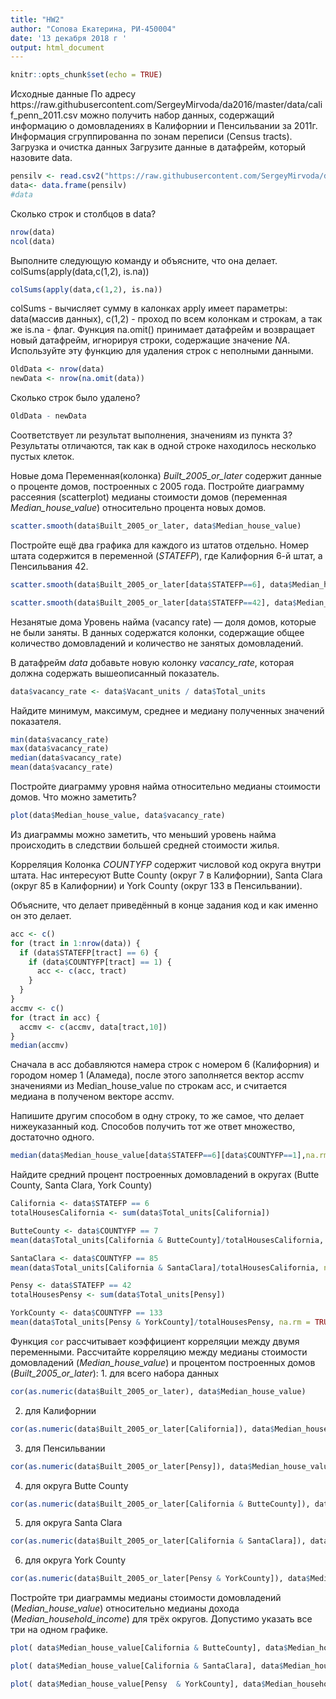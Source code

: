 ```yaml
---
title: "HW2"
author: "Сопова Екатерина, РИ-450004"
date: '13 декабря 2018 г '
output: html_document
---
```


```r
knitr::opts_chunk$set(echo = TRUE)
```

Исходные данные
По адресу https://raw.githubusercontent.com/SergeyMirvoda/da2016/master/data/calif_penn_2011.csv можно получить набор данных, содержащий информацию о домовладениях в Калифорнии и Пенсильвании за 2011г. Информация сгруппированна по зонам переписи (Census tracts).
Загрузка и очистка данных
Загрузите данные в датафрейм, который назовите data.

```r
pensilv <- read.csv2("https://raw.githubusercontent.com/SergeyMirvoda/da2016/master/data/calif_penn_2011.csv", header = TRUE, sep = ",")
data<- data.frame(pensilv)
#data
```

Сколько строк и столбцов в data?
```r
nrow(data)
ncol(data)
```

Выполните следующую команду и объясните, что она делает. 
colSums(apply(data,c(1,2), is.na))
```r
colSums(apply(data,c(1,2), is.na))
```

colSums - вычисляет сумму в калонках
apply имеет параметры: data(массив данных), с(1,2) - проход по всем колонкам и строкам, а так же  is.na - флаг. 
Функция na.omit() принимает датафрейм и возвращает новый датафрейм, игнорируя строки, содержащие значение _NA_. Используйте эту функцию для удаления строк с неполными данными.

```r
OldData <- nrow(data)
newData <- nrow(na.omit(data))
```

Сколько строк было удалено?
```r
OldData - newData
```

Соответствует ли результат выполнения, значениям из пункта 3? 
Результаты отличаются, так как в одной строке находилось несколько пустых клеток.



Новые дома
Переменная(колонка) _Built_2005_or_later_ содержит данные о проценте домов, построенных с 2005 года. Постройте диаграмму рассеяния (scatterplot)
медианы стоимости домов (переменная _Median_house_value_) относительно процента новых домов.
```r
scatter.smooth(data$Built_2005_or_later, data$Median_house_value)
```

Постройте ещё два графика для каждого из штатов отдельно. Номер штата содержится в переменной (_STATEFP_), где Калифорния 6-й штат, а Пенсильвания 42.
```r
scatter.smooth(data$Built_2005_or_later[data$STATEFP==6], data$Median_house_value[data$STATEFP==6])

scatter.smooth(data$Built_2005_or_later[data$STATEFP==42], data$Median_house_value[data$STATEFP==42])
```

Незанятые дома
Уровень найма (vacancy rate) — доля домов, которые не были заняты. В данных содержатся колонки,
содержащие общее количество домовладений и количество не занятых домовладений. 

В датафрейм _data_ добавьте новую колонку _vacancy_rate_, которая должна содержать вышеописанный показатель.
```r
data$vacancy_rate <- data$Vacant_units / data$Total_units
```

Найдите минимум, максимум, среднее и медиану полученных значений показателя. 
```r
min(data$vacancy_rate)
max(data$vacancy_rate)
median(data$vacancy_rate)
mean(data$vacancy_rate)
```

Постройте диаграмму уровня найма относительно медианы стоимости домов. Что можно заметить?
```r
plot(data$Median_house_value, data$vacancy_rate)
```

Из диаграммы можно заметить, что меньший уровень найма происходить в следствии большей средней стоимости жилья.



Корреляция
Колонка _COUNTYFP_ содержит числовой код округа внутри штата. Нас интересуют Butte County (округ 7 в Калифорнии), Santa Clara (округ 85 в Калифорнии) 
и York County (округ 133 в Пенсильвании).

Объясните, что делает приведённый в конце задания код и как именно он это делает.
```r
acc <- c()
for (tract in 1:nrow(data)) {
  if (data$STATEFP[tract] == 6) {
    if (data$COUNTYFP[tract] == 1) {
      acc <- c(acc, tract)
    }
  }
}
accmv <- c()
for (tract in acc) {
  accmv <- c(accmv, data[tract,10])
}
median(accmv)
```

Сначала в асс добавляются намера строк с номером 6 (Калифорния) и городом номер 1 (Аламеда), после этого заполняется вектор accmv значениями из Median_house_value по строкам асс, и считается медиана в полученом векторе accmv.

Напишите другим способом в одну строку, то же самое, что делает нижеуказанный код. Способов получить тот же ответ множество, достаточно одного.
```r
median(data$Median_house_value[data$STATEFP==6][data$COUNTYFP==1],na.rm=TRUE)
```

Найдите средний процент построенных домовладений в округах (Butte County, Santa Clara, York County)
```r
California <- data$STATEFP == 6
totalHousesCalifornia <- sum(data$Total_units[California])

ButteCounty <- data$COUNTYFP == 7
mean(data$Total_units[California & ButteCounty]/totalHousesCalifornia, na.rm = TRUE)

SantaClara <- data$COUNTYFP == 85
mean(data$Total_units[California & SantaClara]/totalHousesCalifornia, na.rm = TRUE)

Pensy <- data$STATEFP == 42
totalHousesPensy <- sum(data$Total_units[Pensy])

YorkCounty <- data$COUNTYFP == 133
mean(data$Total_units[Pensy & YorkCounty]/totalHousesPensy, na.rm = TRUE)
```


Функция ``cor`` рассчитывает коэффициент корреляции между двумя переменными. Рассчитайте корреляцию между
медианы стоимости домовладений (_Median_house_value_) и процентом построенных домов (_Built_2005_or_later_):
  1. для всего набора данных
```r
cor(as.numeric(data$Built_2005_or_later), data$Median_house_value)
```
  
  2. для Калифорнии
```r
cor(as.numeric(data$Built_2005_or_later[California]), data$Median_house_value[California])
```
  
  3. для Пенсильвании
```r
cor(as.numeric(data$Built_2005_or_later[Pensy]), data$Median_house_value[Pensy])
```
  
  4. для округа Butte County
```r
cor(as.numeric(data$Built_2005_or_later[California & ButteCounty]), data$Median_house_value[California & ButteCounty])
```
  
  5. для округа Santa Clara
```r
cor(as.numeric(data$Built_2005_or_later[California & SantaClara]), data$Median_house_value[California & SantaClara])
```
  
  6. для округа York County
```r
cor(as.numeric(data$Built_2005_or_later[Pensy & YorkCounty]), data$Median_house_value[Pensy & YorkCounty])
```
  
Постройте три диаграммы медианы стоимости домовладений (_Median_house_value_) относительно медианы дохода (_Median_household_income_) для трёх округов. Допустимо указать все три на одном графике.
```r
plot( data$Median_house_value[California & ButteCounty], data$Median_household_income[California & ButteCounty])

plot( data$Median_house_value[California & SantaClara], data$Median_household_income[California & SantaClara])

plot( data$Median_house_value[Pensy  & YorkCounty], data$Median_household_income[Pensy  & YorkCounty])
```

